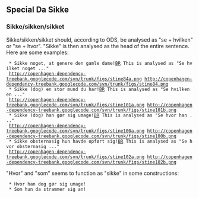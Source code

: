 ==  Special Da Sikke ==

=== Sikke/sikken/sikket ===

Sikke/sikken/sikket should, according to ODS, be analysed as "se + hvilken" or "se + hvor". "Sikke" is then analysed as the head of the entire sentence. Here are some examples:

  * Sikke noget, at genere den gamle dame![[BR]] This is analysed as "Se hvilket noget ..."
  http://copenhagen-dependency-treebank.googlecode.com/svn/trunk/figs/stine84a.png http://copenhagen-dependency-treebank.googlecode.com/svn/trunk/figs/stine84.png
  * Sikke (dog) en stor mund du har![[BR]] This is analysed as "Se hvilken en ..."
  http://copenhagen-dependency-treebank.googlecode.com/svn/trunk/figs/stine101a.png http://copenhagen-dependency-treebank.googlecode.com/svn/trunk/figs/stine101b.png
  * Sikke (dog) han gør sig umage![[BR]] This is analysed as "Se hvor han ..."
  http://copenhagen-dependency-treebank.googlecode.com/svn/trunk/figs/stine100a.png http://copenhagen-dependency-treebank.googlecode.com/svn/trunk/figs/stine100b.png
  * Sikke obsternasig hun havde opført sig![[BR]] This is analysed as "Se hvor obsternasig ..."
  http://copenhagen-dependency-treebank.googlecode.com/svn/trunk/figs/stine102a.png http://copenhagen-dependency-treebank.googlecode.com/svn/trunk/figs/stine102b.png

"Hvor" and "som" seems to function as "sikke" in some constructions:

  * Hvor han dog gør sig umage!
  * Som hun da strammer sig an!
